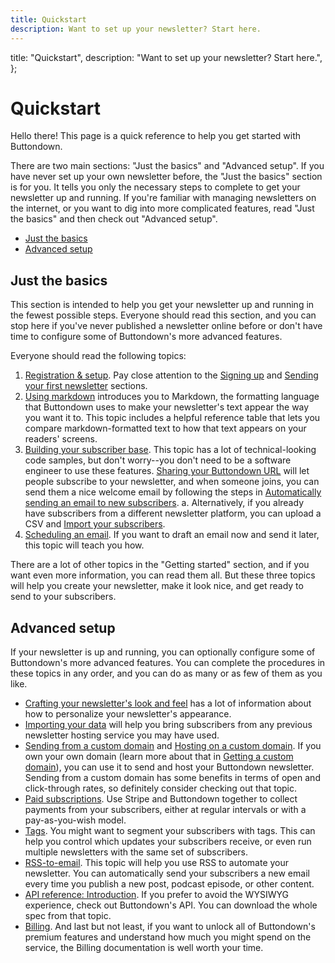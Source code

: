 ```yaml
---
title: Quickstart
description: Want to set up your newsletter? Start here.
---
```



  title: "Quickstart",
  description:
    "Want to set up your newsletter? Start here.",
};

# Quickstart

Hello there! This page is a quick reference to help you get started with Buttondown. 

There are two main sections: "Just the basics" and "Advanced setup". If you have never set up your own newsletter before, the "Just the basics" section is for you. It tells you only the necessary steps to complete to get your newsletter up and running. If you're familiar with managing newsletters on the internet, or you want to dig into more complicated features, read "Just the basics" and then check out "Advanced setup".

* [Just the basics](#just-the-basics)
* [Advanced setup](#advanced-setup)

## Just the basics

This section is intended to help you get your newsletter up and running in the fewest possible steps. Everyone should read this section, and you can stop here if you've never published a newsletter online before or don't have time to configure some of Buttondown's more advanced features.

Everyone should read the following topics:

1. [Registration & setup](/getting-started/registration-and-setup). Pay close attention to the [Signing up](/getting-started/registration-and-setup#signing-up) and [Sending your first newsletter](/getting-started/registration-and-setup#sending-your-first-newsletter) sections.
2. [Using markdown](/getting-started/using-markdown) introduces you to Markdown, the formatting language that Buttondown uses to make your newsletter's text appear the way you want it to. This topic includes a helpful reference table that lets you compare markdown-formatted text to how that text appears on your readers' screens. 
3. [Building your subscriber base](/getting-started/building-your-subscriber-base). This topic has a lot of technical-looking code samples, but don't worry--you don't need to be a software engineer to use these features. [Sharing your Buttondown URL](/getting-started/building-your-subscriber-base#sharing-your-buttondown-url) will let people subscribe to your newsletter, and when someone joins, you can send them a nice welcome email by following the steps in [Automatically sending an email to new subscribers](/getting-started/building-your-subscriber-base#automatically-sending-an-email-to-new-subscribers). 
 a. Alternatively, if you already have subscribers from a different newsletter platform, you can upload a CSV and [Import your subscribers](/getting-started/registration-and-setup#import-your-subscribers).
4. [Scheduling an email](/getting-started/scheduling-an-email). If you want to draft an email now and send it later, this topic will teach you how.

There are a lot of other topics in the "Getting started" section, and if you want even more information, you can read them all. But these three topics will help you create your newsletter, make it look nice, and get ready to send to your subscribers.

## Advanced setup

If your newsletter is up and running, you can optionally configure some of Buttondown's more advanced features. You can complete the procedures in these topics in any order, and you can do as many or as few of them as you like.

* [Crafting your newsletter's look and feel](/getting-started/registration-and-setup#crafting-your-newsletters-look-and-feel) has a lot of information about how to personalize your newsletter's appearance.
* [Importing your data](/getting-started/importing-your-data) will help you bring subscribers from any previous newsletter hosting service you may have used.
* [Sending from a custom domain](/getting-started/sending-from-a-custom-domain) and [Hosting on a custom domain](/getting-started/hosting-on-a-custom-domain). If you own your own domain (learn more about that in [Getting a custom domain](/getting-started/getting-a-custom-domain)), you can use it to send and host your Buttondown newsletter. Sending from a custom domain has some benefits in terms of open and click-through rates, so definitely consider checking out that topic.
* [Paid subscriptions](/advanced-features/paid-subscriptions). Use Stripe and Buttondown together to collect payments from your subscribers, either at regular intervals or with a pay-as-you-wish model.
* [Tags](/advanced-features/tags). You might want to segment your subscribers with tags. This can help you control which updates your subscribers receive, or even run multiple newsletters with the same set of subscribers.
* [RSS-to-email](/advanced-features/rss-to-email). This topic will help you use RSS to automate your newsletter. You can automatically send your subscribers a new email every time you publish a new post, podcast episode, or other content.
* [API reference: Introduction](/api-reference/introduction). If you prefer to avoid the WYSIWYG experience, check out Buttondown's API. You can download the whole spec from that topic.
* [Billing](/getting-started/billing). And last but not least, if you want to unlock all of Buttondown's premium features and understand how much you might spend on the service, the Billing documentation is well worth your time.
